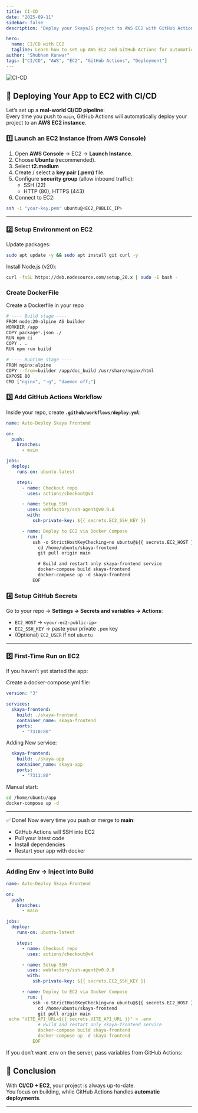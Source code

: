 ```yaml
---
title: CI-CD
date: "2025-09-11"
sidebar: false
description: "Deploy your SkayaJS project to AWS EC2 with GitHub Actions CI/CD."

hero:
  name: CI/CD with EC2
  tagline: Learn how to set up AWS EC2 and GitHub Actions for automatic deployments of your SkayaJS projects.
author: "Shubham Kunwar"
tags: ["CI/CD", "AWS", "EC2", "GitHub Actions", "Deployment"]
---
```



<div className="flex justify-center my-6">
  <img src="/blogs/ci-cd.png" alt="CI-CD" className="rounded-xl shadow-md w-2/3" />
</div>

## 🚀 Deploying Your App to EC2 with CI/CD

Let’s set up a **real-world CI/CD pipeline**:  
Every time you push to `main`, GitHub Actions will automatically deploy your project to an **AWS EC2 instance**.



### 1️⃣ Launch an EC2 Instance (from AWS Console)

1. Open **AWS Console** → EC2 → **Launch Instance**.
2. Choose **Ubuntu** (recommended).
3. Select **t2.medium**
4. Create / select a **key pair (.pem)** file.
5. Configure **security group** (allow inbound traffic):
   - SSH (22)
   - HTTP (80), HTTPS (443)
6. Connect to EC2:

```bash
ssh -i "your-key.pem" ubuntu@<EC2_PUBLIC_IP>
```

---

### 2️⃣ Setup Environment on EC2

Update packages:

```bash
sudo apt update -y && sudo apt install git curl -y
```

Install Node.js (v20):

```bash
curl -fsSL https://deb.nodesource.com/setup_20.x | sudo -E bash -
```

### Create DockerFile

Create a Dockerfile in your repo
```bash
# ---- Build stage ----
FROM node:20-alpine AS builder
WORKDIR /app
COPY package*.json ./
RUN npm ci
COPY . .
RUN npm run build

# ---- Runtime stage ----
FROM nginx:alpine
COPY --from=builder /app/doc_build /usr/share/nginx/html
EXPOSE 80 
CMD ["nginx", "-g", "daemon off;"]

```

### 3️⃣ Add GitHub Actions Workflow

Inside your repo, create **`.github/workflows/deploy.yml`**:

```yaml
name: Auto-Deploy Skaya Frontend

on:
  push:
    branches:
      - main

jobs:
  deploy:
    runs-on: ubuntu-latest

    steps:
      - name: Checkout repo
        uses: actions/checkout@v4

      - name: Setup SSH
        uses: webfactory/ssh-agent@v0.9.0
        with:
          ssh-private-key: ${{ secrets.EC2_SSH_KEY }}

      - name: Deploy to EC2 via Docker Compose
        run: |
          ssh -o StrictHostKeyChecking=no ubuntu@${{ secrets.EC2_HOST }} << 'EOF'
            cd /home/ubuntu/skaya-frontend
            git pull origin main

            # Build and restart only skaya-frontend service
            docker-compose build skaya-frontend
            docker-compose up -d skaya-frontend
          EOF
```

### 4️⃣ Setup GitHub Secrets

Go to your repo → **Settings → Secrets and variables → Actions**:

- `EC2_HOST` → `<your-ec2-public-ip>`
- `EC2_SSH_KEY` → paste your private `.pem` key
- (Optional) `EC2_USER` if not `ubuntu`

---

### 5️⃣ First-Time Run on EC2

If you haven’t yet started the app:

Create a docker-compose.yml file:

```yaml
version: "3"

services:
  skaya-frontend:
    build: ./skaya-frontend
    container_name: skaya-frontend
    ports:
      - "7310:80"

```

Adding New service:

```yaml
  skaya-frontend:
    build: ./skaya-app
    container_name: skaya-app
    ports:
      - "7311:80"
```

Manual start:

```bash
cd /home/ubuntu/app
docker-compose up -d
```
---

✅ Done! Now every time you push or merge to **main**:

- GitHub Actions will SSH into EC2
- Pull your latest code
- Install dependencies
- Restart your app with docker

---

### Adding Env → Inject into Build

```yaml
name: Auto-Deploy Skaya Frontend

on:
  push:
    branches:
      - main

jobs:
  deploy:
    runs-on: ubuntu-latest

    steps:
      - name: Checkout repo
        uses: actions/checkout@v4

      - name: Setup SSH
        uses: webfactory/ssh-agent@v0.9.0
        with:
          ssh-private-key: ${{ secrets.EC2_SSH_KEY }}

      - name: Deploy to EC2 via Docker Compose
        run: |
          ssh -o StrictHostKeyChecking=no ubuntu@${{ secrets.EC2_HOST }} << 'EOF'
            cd /home/ubuntu/skaya-frontend
            git pull origin main
 echo "VITE_API_URL=${{ secrets.VITE_API_URL }}" > .env
            # Build and restart only skaya-frontend service
            docker-compose build skaya-frontend
            docker-compose up -d skaya-frontend
          EOF

```

If you don’t want .env on the server, pass variables from GitHub Actions:

## 🌟 Conclusion

With **CI/CD + EC2**, your project is always up-to-date.  
You focus on building, while GitHub Actions handles **automatic deployments**.

---
